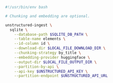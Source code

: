 ```bash CLI
#!/usr/bin/env bash

# Chunking and embedding are optional.

unstructured-ingest \
  sqlite \
    --database-path $SQLITE_DB_PATH \
    --table-name elements \
    --id-column id \
    --download-dir $LOCAL_FILE_DOWNLOAD_DIR \
    --chunking-strategy by_title \
    --embedding-provider huggingface \
    --output-dir $LOCAL_FILE_OUTPUT_DIR \
    --partition-by-api \
    --api-key $UNSTRUCTURED_API_KEY \
    --partition-endpoint $UNSTRUCTURED_API_URL
```
